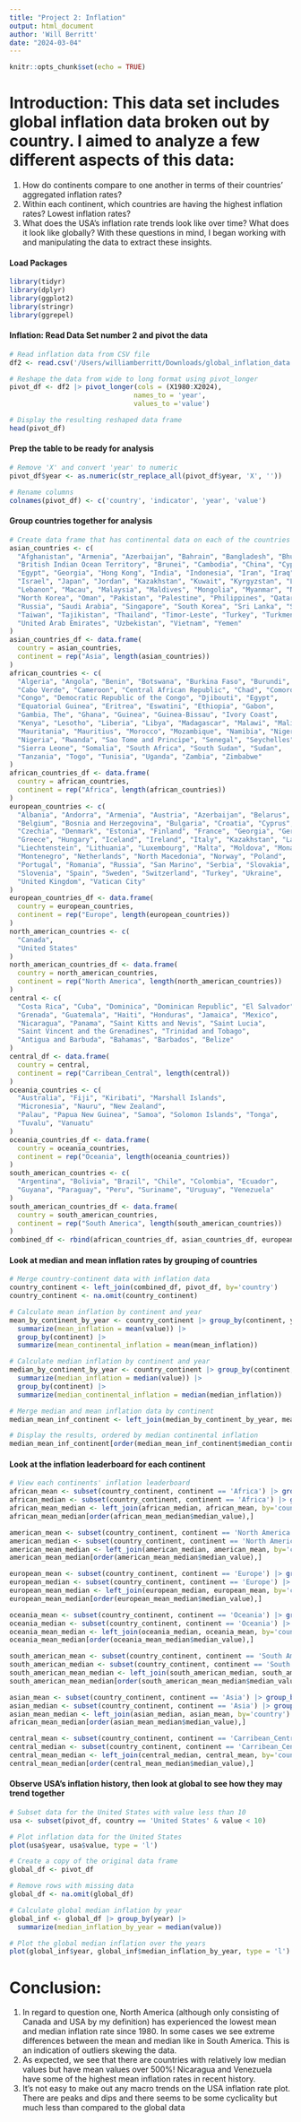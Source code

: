 ```yaml
---
title: "Project 2: Inflation"
output: html_document
author: 'Will Berritt'
date: "2024-03-04"
---
```


```r
knitr::opts_chunk$set(echo = TRUE)
```

# Introduction: This data set includes global inflation data broken out by country. I aimed to analyze a few different aspects of this data:
1. How do continents compare to one another in terms of their countries' aggregated inflation rates?
2. Within each continent, which countries are having the highest inflation rates? Lowest inflation rates?
3. What does the USA's inflation rate trends look like over time? What does it look like globally?
With these questions in mind, I began working with and manipulating the data to extract these insights.

#### Load Packages
```r
library(tidyr)
library(dplyr)
library(ggplot2)
library(stringr)
library(ggrepel)
```

#### Inflation: Read Data Set number 2 and pivot the data
```r
# Read inflation data from CSV file
df2 <- read.csv('/Users/williamberritt/Downloads/global_inflation_data.csv')

# Reshape the data from wide to long format using pivot_longer
pivot_df <- df2 |> pivot_longer(cols = (X1980:X2024),
                               names_to = 'year',
                               values_to ='value')

# Display the resulting reshaped data frame
head(pivot_df)
```

#### Prep the table to be ready for analysis
```r
# Remove 'X' and convert 'year' to numeric
pivot_df$year <- as.numeric(str_replace_all(pivot_df$year, 'X', ''))

# Rename columns
colnames(pivot_df) <- c('country', 'indicator', 'year', 'value')
```

#### Group countries together for analysis
```r
# Create data frame that has continental data on each of the countries
asian_countries <- c(
  "Afghanistan", "Armenia", "Azerbaijan", "Bahrain", "Bangladesh", "Bhutan",
  "British Indian Ocean Territory", "Brunei", "Cambodia", "China", "Cyprus",
  "Egypt", "Georgia", "Hong Kong", "India", "Indonesia", "Iran", "Iraq",
  "Israel", "Japan", "Jordan", "Kazakhstan", "Kuwait", "Kyrgyzstan", "Laos",
  "Lebanon", "Macau", "Malaysia", "Maldives", "Mongolia", "Myanmar", "Nepal",
  "North Korea", "Oman", "Pakistan", "Palestine", "Philippines", "Qatar",
  "Russia", "Saudi Arabia", "Singapore", "South Korea", "Sri Lanka", "Syria",
  "Taiwan", "Tajikistan", "Thailand", "Timor-Leste", "Turkey", "Turkmenistan",
  "United Arab Emirates", "Uzbekistan", "Vietnam", "Yemen"
)
asian_countries_df <- data.frame(
  country = asian_countries,
  continent = rep("Asia", length(asian_countries))
)
african_countries <- c(
  "Algeria", "Angola", "Benin", "Botswana", "Burkina Faso", "Burundi",
  "Cabo Verde", "Cameroon", "Central African Republic", "Chad", "Comoros",
  "Congo", "Democratic Republic of the Congo", "Djibouti", "Egypt",
  "Equatorial Guinea", "Eritrea", "Eswatini", "Ethiopia", "Gabon",
  "Gambia, The", "Ghana", "Guinea", "Guinea-Bissau", "Ivory Coast",
  "Kenya", "Lesotho", "Liberia", "Libya", "Madagascar", "Malawi", "Mali",
  "Mauritania", "Mauritius", "Morocco", "Mozambique", "Namibia", "Niger",
  "Nigeria", "Rwanda", "Sao Tome and Principe", "Senegal", "Seychelles",
  "Sierra Leone", "Somalia", "South Africa", "South Sudan", "Sudan",
  "Tanzania", "Togo", "Tunisia", "Uganda", "Zambia", "Zimbabwe"
)
african_countries_df <- data.frame(
  country = african_countries,
  continent = rep("Africa", length(african_countries))
)
european_countries <- c(
  "Albania", "Andorra", "Armenia", "Austria", "Azerbaijan", "Belarus",
  "Belgium", "Bosnia and Herzegovina", "Bulgaria", "Croatia", "Cyprus",
  "Czechia", "Denmark", "Estonia", "Finland", "France", "Georgia", "Germany",
  "Greece", "Hungary", "Iceland", "Ireland", "Italy", "Kazakhstan", "Latvia",
  "Liechtenstein", "Lithuania", "Luxembourg", "Malta", "Moldova", "Monaco",
  "Montenegro", "Netherlands", "North Macedonia", "Norway", "Poland",
  "Portugal", "Romania", "Russia", "San Marino", "Serbia", "Slovakia",
  "Slovenia", "Spain", "Sweden", "Switzerland", "Turkey", "Ukraine",
  "United Kingdom", "Vatican City"
)
european_countries_df <- data.frame(
  country = european_countries,
  continent = rep("Europe", length(european_countries))
)
north_american_countries <- c(
  "Canada",
  "United States"
)
north_american_countries_df <- data.frame(
  country = north_american_countries,
  continent = rep("North America", length(north_american_countries))
)
central <- c(
  "Costa Rica", "Cuba", "Dominica", "Dominican Republic", "El Salvador",
  "Grenada", "Guatemala", "Haiti", "Honduras", "Jamaica", "Mexico",
  "Nicaragua", "Panama", "Saint Kitts and Nevis", "Saint Lucia",
  "Saint Vincent and the Grenadines", "Trinidad and Tobago", 
  "Antigua and Barbuda", "Bahamas", "Barbados", "Belize"
)
central_df <- data.frame(
  country = central,
  continent = rep("Carribean_Central", length(central))
)
oceania_countries <- c(
  "Australia", "Fiji", "Kiribati", "Marshall Islands",
  "Micronesia", "Nauru", "New Zealand",
  "Palau", "Papua New Guinea", "Samoa", "Solomon Islands", "Tonga",
  "Tuvalu", "Vanuatu"
)
oceania_countries_df <- data.frame(
  country = oceania_countries,
  continent = rep("Oceania", length(oceania_countries))
)
south_american_countries <- c(
  "Argentina", "Bolivia", "Brazil", "Chile", "Colombia", "Ecuador",
  "Guyana", "Paraguay", "Peru", "Suriname", "Uruguay", "Venezuela"
)
south_american_countries_df <- data.frame(
  country = south_american_countries,
  continent = rep("South America", length(south_american_countries))
)
combined_df <- rbind(african_countries_df, asian_countries_df, european_countries_df, north_american_countries_df, oceania_countries_df, south_american_countries_df,central_df)
```

#### Look at median and mean inflation rates by grouping of countries
```r
# Merge country-continent data with inflation data
country_continent <- left_join(combined_df, pivot_df, by='country')
country_continent <- na.omit(country_continent)

# Calculate mean inflation by continent and year
mean_by_continent_by_year <- country_continent |> group_by(continent, year) |> 
  summarize(mean_inflation = mean(value)) |> 
  group_by(continent) |> 
  summarize(mean_continental_inflation = mean(mean_inflation))

# Calculate median inflation by continent and year
median_by_continent_by_year <- country_continent |> group_by(continent, year) |> 
  summarize(median_inflation = median(value)) |> 
  group_by(continent) |> 
  summarize(median_continental_inflation = median(median_inflation))

# Merge median and mean inflation data by continent
median_mean_inf_continent <- left_join(median_by_continent_by_year, mean_by_continent_by_year, by='continent')

# Display the results, ordered by median continental inflation
median_mean_inf_continent[order(median_mean_inf_continent$median_continental_inflation),]

```

#### Look at the inflation leaderboard for each continent
```r
# View each continents' inflation leaderboard
african_mean <- subset(country_continent, continent == 'Africa') |> group_by(country) |> summarize(mean_value=mean(value))
african_median <- subset(country_continent, continent == 'Africa') |> group_by(country) |> summarize(median_value=median(value))
african_mean_median <- left_join(african_median, african_mean, by='country')
african_mean_median[order(african_mean_median$median_value),]

american_mean <- subset(country_continent, continent == 'North America') |> group_by(country) |> summarize(mean_value=mean(value))
american_median <- subset(country_continent, continent == 'North America') |> group_by(country) |> summarize(median_value=median(value))
american_mean_median <- left_join(american_median, american_mean, by='country')
american_mean_median[order(american_mean_median$median_value),]

european_mean <- subset(country_continent, continent == 'Europe') |> group_by(country) |> summarize(mean_value=mean(value))
european_median <- subset(country_continent, continent == 'Europe') |> group_by(country) |> summarize(median_value=median(value))
european_mean_median <- left_join(european_median, european_mean, by='country')
european_mean_median[order(european_mean_median$median_value),]

oceania_mean <- subset(country_continent, continent == 'Oceania') |> group_by(country) |> summarize(mean_value=mean(value))
oceania_median <- subset(country_continent, continent == 'Oceania') |> group_by(country) |> summarize(median_value=median(value))
oceania_mean_median <- left_join(oceania_median, oceania_mean, by='country')
oceania_mean_median[order(oceania_mean_median$median_value),]

south_american_mean <- subset(country_continent, continent == 'South America') |> group_by(country) |> summarize(mean_value=mean(value))
south_american_median <- subset(country_continent, continent == 'South America') |> group_by(country) |> summarize(median_value=median(value))
south_american_mean_median <- left_join(south_american_median, south_american_mean, by='country')
south_american_mean_median[order(south_american_mean_median$median_value),]

asian_mean <- subset(country_continent, continent == 'Asia') |> group_by(country) |> summarize(mean_value=mean(value))
asian_median <- subset(country_continent, continent == 'Asia') |> group_by(country) |> summarize(median_value=median(value))
asian_mean_median <- left_join(asian_median, asian_mean, by='country')
african_mean_median[order(asian_mean_median$median_value),]

central_mean <- subset(country_continent, continent == 'Carribean_Central') |> group_by(country) |> summarize(mean_value=mean(value))
central_median <- subset(country_continent, continent == 'Carribean_Central') |> group_by(country) |> summarize(median_value=median(value))
central_mean_median <- left_join(central_median, central_mean, by='country')
central_mean_median[order(central_mean_median$median_value),]
```

#### Observe USA's inflation history, then look at global to see how they may trend together
```r
# Subset data for the United States with value less than 10
usa <- subset(pivot_df, country == 'United States' & value < 10)

# Plot inflation data for the United States
plot(usa$year, usa$value, type = 'l')

# Create a copy of the original data frame
global_df <- pivot_df

# Remove rows with missing data
global_df <- na.omit(global_df)

# Calculate global median inflation by year
global_inf <- global_df |> group_by(year) |> 
  summarize(median_inflation_by_year = median(value))

# Plot the global median inflation over the years
plot(global_inf$year, global_inf$median_inflation_by_year, type = 'l')
```

# Conclusion:
1. In regard to question one, North America (although only consisting of Canada and USA by my definition) has experienced the lowest mean and median inflation rate since 1980. In some cases we see extreme differences between the mean and median like in South America. This is an indication of outliers skewing the data.
2. As expected, we see that there are countries with relatively low median values but have mean values over 500%! Nicaragua and Venezuela have some of the highest mean inflation rates in recent history.
3. It's not easy to make out any macro trends on the USA inflation rate plot. There are peaks and dips and there seems to be some cyclicality but much less than compared to the global data